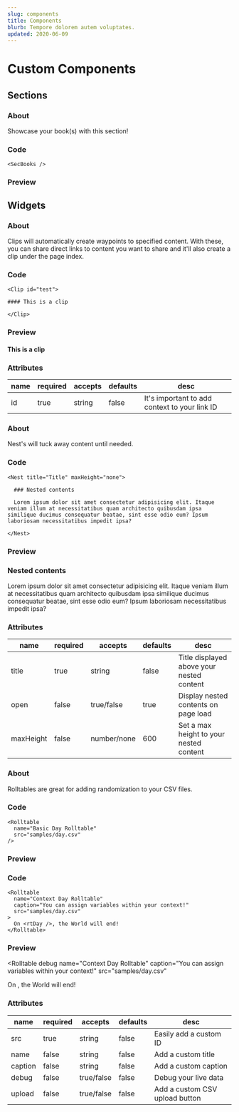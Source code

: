```yaml
---
slug: components
title: Components
blurb: Tempore dolorem autem voluptates.
updated: 2020-06-09
---
```


# Custom Components

## Sections

<Nest title="<SecBooks />">

### About

Showcase your book(s) with this section!

### Code

```
<SecBooks />
```

### Preview

<SecBooks />

</Nest>

## Widgets

<Nest title="<Clip />">

### About

Clips will automatically create waypoints to specified content. With these, you can share direct links to content you want to share and it'll also create a clip under the page index.

### Code

```
<Clip id="test">

#### This is a clip

</Clip>
```

### Preview

<Clip id="test">

#### This is a clip

</Clip>

### Attributes

| name | required | accepts | defaults | desc                                          |
| ---- | -------- | ------- | -------- | --------------------------------------------- |
| id   | true     | string  | false    | It's important to add context to your link ID |

</Nest>

<Nest title="<Nest />">

### About

Nest's will tuck away content until needed.

### Code

```
<Nest title="Title" maxHeight="none">

  ### Nested contents

  Lorem ipsum dolor sit amet consectetur adipisicing elit. Itaque veniam illum at necessitatibus quam architecto quibusdam ipsa similique ducimus consequatur beatae, sint esse odio eum? Ipsum laboriosam necessitatibus impedit ipsa?

</Nest>
```

### Preview

<Nest title="Title" maxHeight="none">

### Nested contents

Lorem ipsum dolor sit amet consectetur adipisicing elit. Itaque veniam illum at necessitatibus quam architecto quibusdam ipsa similique ducimus consequatur beatae, sint esse odio eum? Ipsum laboriosam necessitatibus impedit ipsa?

</Nest>

### Attributes

| name      | required | accepts     | defaults | desc                                      |
| --------- | -------- | ----------- | -------- | ----------------------------------------- |
| title     | true     | string      | false    | Title displayed above your nested content |
| open      | false    | true/false  | true     | Display nested contents on page load      |
| maxHeight | false    | number/none | 600      | Set a max height to your nested content   |

</Nest>

<Nest title="<Rolltable />">

### About

Rolltables are great for adding randomization to your CSV files.

### Code

```
<Rolltable
  name="Basic Day Rolltable"
  src="samples/day.csv"
/>
```

### Preview

<Rolltable name="Basic Day Rolltable" src="samples/day.csv" />

### Code

```
<Rolltable
  name="Context Day Rolltable"
  caption="You can assign variables within your context!"
  src="samples/day.csv"
>
  On <rtDay />, the World will end!
</Rolltable>
```

### Preview

<Rolltable
  debug
  name="Context Day Rolltable"
  caption="You can assign variables within your context!"
  src="samples/day.csv"
>
  On <rtDay />, the World will end!
</Rolltable>

### Attributes

| name    | required | accepts    | defaults | desc                           |
| ------- | -------- | ---------- | -------- | ------------------------------ |
| src     | true     | string     | false    | Easily add a custom ID         |
| name    | false    | string     | false    | Add a custom title             |
| caption | false    | string     | false    | Add a custom caption           |
| debug   | false    | true/false | false    | Debug your live data           |
| upload  | false    | true/false | false    | Add a custom CSV upload button |

</Nest>
